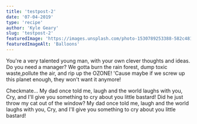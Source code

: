 ```yaml
---
title: 'testpost-2'
date: '07-04-2019'
type: 'recipe'
author: 'Kyle Geary'
slug: 'testpost-2'
featuredImage: 'https://images.unsplash.com/photo-1530789253388-582c481c54b0?ixlib=rb-1.2.1&ixid=eyJhcHBfaWQiOjEyMDd9&auto=format&fit=crop&w=900&q=60'
featuredImageAlt: 'Balloons'
---
```


You're a very talented young man, with your own clever thoughts and ideas. Do you need a manager? We gotta burn the rain forest, dump toxic waste,pollute the air, and rip up the OZONE! 'Cause maybe if we screw up this planet enough, they won't want it anymore!

Checkmate... My dad once told me, laugh and the world laughs with you, Cry, and I'll give you something to cry about you little bastard! Did he just throw my cat out of the window? My dad once told me, laugh and the world laughs with you, Cry, and I'll give you something to cry about you little bastard!
